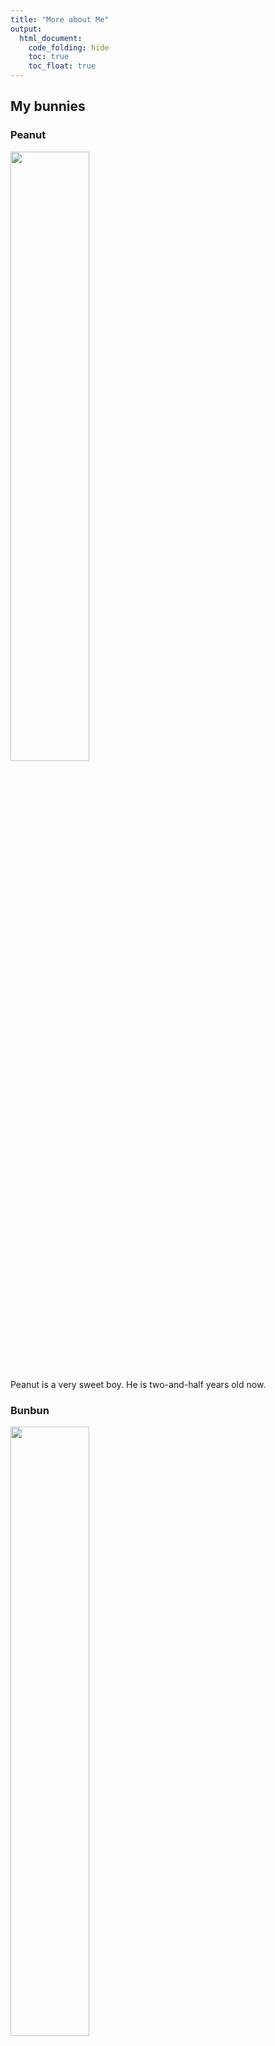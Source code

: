 ```yaml
---
title: "More about Me"
output:
  html_document:
    code_folding: hide
    toc: true
    toc_float: true
---
```


## My bunnies {.tabset}

### Peanut

<img src="pics/peanut.jpg" style="width:50%; length:50%">

Peanut is a very sweet boy. He is two-and-half years old now.

### Bunbun

<img src="pics/bunbun.jpg" style="width:50%; length:25%">

Bunbun is a naughty girl who prefers bunnies much more than humans :( .